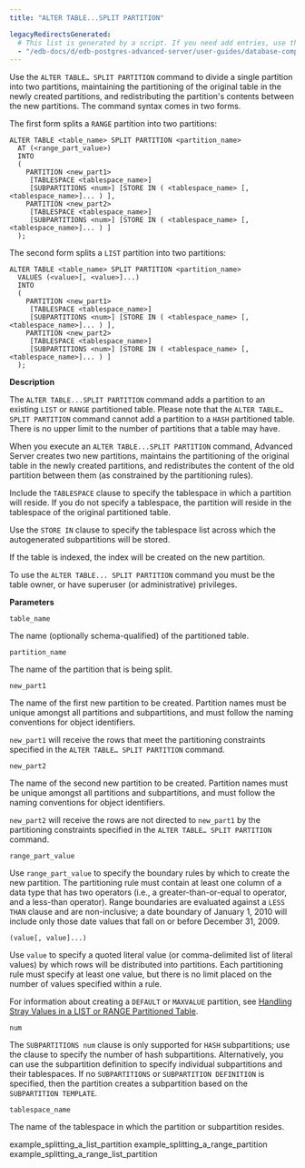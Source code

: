 ```yaml
---
title: "ALTER TABLE...SPLIT PARTITION"

legacyRedirectsGenerated:
  # This list is generated by a script. If you need add entries, use the `legacyRedirects` key.
  - "/edb-docs/d/edb-postgres-advanced-server/user-guides/database-compatibility-table-partitioning-guide/13/alter_table_split_partition.html"
---
```


<div id="alter_table_split_partition" class="registered_link"></div>

Use the `ALTER TABLE… SPLIT PARTITION` command to divide a single partition into two partitions, maintaining the partitioning of the original table in the newly created partitions, and redistributing the partition's contents between the new partitions. The command syntax comes in two forms.

The first form splits a `RANGE` partition into two partitions:

```text
ALTER TABLE <table_name> SPLIT PARTITION <partition_name>
  AT (<range_part_value>)
  INTO
  (
    PARTITION <new_part1>
     [TABLESPACE <tablespace_name>]
     [SUBPARTITIONS <num>] [STORE IN ( <tablespace_name> [, <tablespace_name>]... ) ],
    PARTITION <new_part2>
     [TABLESPACE <tablespace_name>]
     [SUBPARTITIONS <num>] [STORE IN ( <tablespace_name> [, <tablespace_name>]... ) ]
  );
```

The second form splits a `LIST` partition into two partitions:

```text
ALTER TABLE <table_name> SPLIT PARTITION <partition_name>
  VALUES (<value>[, <value>]...)
  INTO
  (
    PARTITION <new_part1>
     [TABLESPACE <tablespace_name>]
     [SUBPARTITIONS <num>] [STORE IN ( <tablespace_name> [, <tablespace_name>]... ) ],
    PARTITION <new_part2>
     [TABLESPACE <tablespace_name>]
     [SUBPARTITIONS <num>] [STORE IN ( <tablespace_name> [, <tablespace_name>]... ) ]
  );
```

**Description**

The `ALTER TABLE...SPLIT PARTITION` command adds a partition to an existing `LIST` or `RANGE` partitioned table. Please note that the `ALTER TABLE… SPLIT PARTITION` command cannot add a partition to a `HASH` partitioned table. There is no upper limit to the number of partitions that a table may have.

When you execute an `ALTER TABLE...SPLIT PARTITION` command, Advanced Server creates two new partitions, maintains the partitioning of the original table in the newly created partitions, and redistributes the content of the old partition between them (as constrained by the partitioning rules).

Include the `TABLESPACE` clause to specify the tablespace in which a partition will reside. If you do not specify a tablespace, the partition will reside in the tablespace of the original partitioned table.

Use the `STORE IN` clause to specify the tablespace list across which the autogenerated subpartitions will be stored.

If the table is indexed, the index will be created on the new partition.

To use the `ALTER TABLE... SPLIT PARTITION` command you must be the table owner, or have superuser (or administrative) privileges.

**Parameters**

`table_name`

 The name (optionally schema-qualified) of the partitioned table.

`partition_name`

 The name of the partition that is being split.

`new_part1`

 The name of the first new partition to be created. Partition names must be unique amongst all partitions and subpartitions, and must follow the naming conventions for object identifiers.

 `new_part1` will receive the rows that meet the partitioning constraints specified in the `ALTER TABLE… SPLIT PARTITION` command.

`new_part2`

 The name of the second new partition to be created. Partition names must be unique amongst all partitions and subpartitions, and must follow the naming conventions for object identifiers.

 `new_part2` will receive the rows are not directed to `new_part1` by the partitioning constraints specified in the `ALTER TABLE… SPLIT PARTITION` command.

`range_part_value`

 Use `range_part_value` to specify the boundary rules by which to create the new partition. The partitioning rule must contain at least one column of a data type that has two operators (i.e., a greater-than-or-equal to operator, and a less-than operator). Range boundaries are evaluated against a `LESS THAN` clause and are non-inclusive; a date boundary of January 1, 2010 will include only those date values that fall on or before December 31, 2009.

`(value[, value]...)`

 Use `value` to specify a quoted literal value (or comma-delimited list of literal values) by which rows will be distributed into partitions. Each partitioning rule must specify at least one value, but there is no limit placed on the number of values specified within a rule.

 For information about creating a `DEFAULT` or `MAXVALUE` partition, see [Handling Stray Values in a LIST or RANGE Partitioned Table](../../05_handling_stray_values_in_a_list_or_range_partitioned_table/#handling_stray_values_in_a_list_or_range_partitioned_table).

`num`

 The `SUBPARTITIONS num` clause is only supported for `HASH` subpartitions; use the clause to specify the number of hash subpartitions. Alternatively, you can use the subpartition definition to specify individual subpartitions and their tablespaces. If no `SUBPARTITIONS` or `SUBPARTITION DEFINITION` is specified, then the partition creates a subpartition based on the `SUBPARTITION TEMPLATE`.

`tablespace_name`

 The name of the tablespace in which the partition or subpartition resides.

<div class="toctree" maxdepth="3">

example_splitting_a_list_partition example_splitting_a_range_partition example_splitting_a_range_list_partition

</div>
